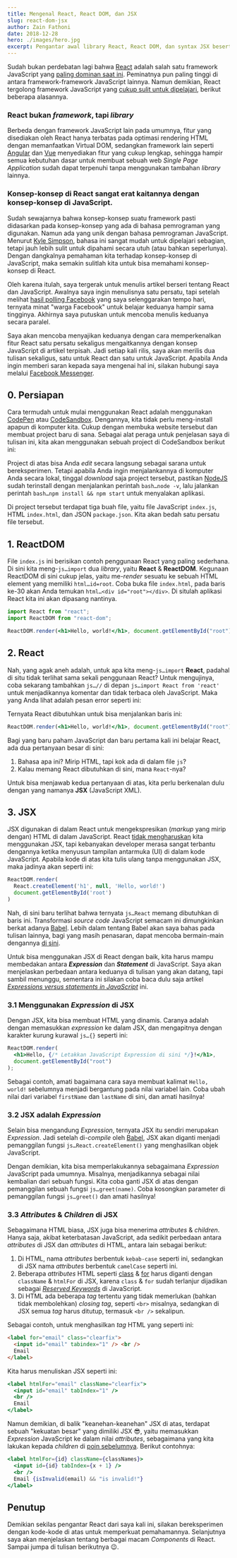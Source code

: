 ```yaml
---
title: Mengenal React, React DOM, dan JSX
slug: react-dom-jsx
author: Zain Fathoni
date: 2018-12-28
hero: ./images/hero.jpg
excerpt: Pengantar awal library React, React DOM, dan syntax JSX beserta latar belakangnya.
---
```



Sudah bukan perdebatan lagi bahwa [React](https://reactjs.org) adalah salah satu framework JavaScript yang [paling dominan saat ini](http://stateofjs.com/2017/front-end/results/). Peminatnya pun paling tinggi di antara framework-framework JavaScript lainnya. Namun demikian, React tergolong framework JavaScript yang [cukup sulit untuk dipelajari](https://medium.com/pejuang-kode/react-atau-vue-de25264893f4), berikut beberapa alasannya.

### React bukan _framework_, tapi _library_

Berbeda dengan framework JavaScript lain pada umumnya, fitur yang disediakan oleh React hanya terbatas pada optimasi rendering HTML dengan memanfaatkan Virtual DOM, sedangkan framework lain seperti [Angular](https://angular.io/) dan [Vue](https://vuejs.org/) menyediakan fitur yang cukup lengkap, sehingga hampir semua kebutuhan dasar untuk membuat sebuah web _Single Page Application_ sudah dapat terpenuhi tanpa menggunakan tambahan _library_ lainnya.

### Konsep-konsep di React sangat erat kaitannya dengan konsep-konsep di JavaScript.

Sudah sewajarnya bahwa konsep-konsep suatu framework pasti didasarkan pada konsep-konsep yang ada di bahasa pemrograman yang digunakan. Namun ada yang unik dengan bahasa pemrograman JavaScript. Menurut [Kyle Simpson](https://github.com/getify/You-Dont-Know-JS/blob/master/preface.md#summary), bahasa ini sangat mudah untuk dipelajari sebagian, tetapi jauh lebih sulit untuk dipahami secara utuh (atau bahkan seperlunya). Dengan dangkalnya pemahaman kita terhadap konsep-konsep di JavaScript, maka semakin sulitlah kita untuk bisa memahami konsep-konsep di React.

Oleh karena itulah, saya tergerak untuk menulis artikel berseri tentang React dan JavaScript. Awalnya saya ingin menulisnya satu persatu, tapi setelah melihat [hasil polling Facebook](https://www.facebook.com/zain.fathoni/posts/10213892438256376) yang saya selenggarakan tempo hari, ternyata minat "warga Facebook" untuk belajar keduanya hampir sama tingginya. Akhirnya saya putuskan untuk mencoba menulis keduanya secara paralel.

Saya akan mencoba menyajikan keduanya dengan cara memperkenalkan fitur React satu persatu sekaligus mengaitkannya dengan konsep JavaScript di artikel terpisah. Jadi setiap kali rilis, saya akan merilis dua tulisan sekaligus, satu untuk React dan satu untuk JavaScript. Apabila Anda ingin memberi saran kepada saya mengenai hal ini, silakan hubungi saya melalui [Facebook Messenger](https://m.me/zain.fathoni.page).

## 0. Persiapan

Cara termudah untuk mulai menggunakan React adalah menggunakan [CodePen](https://codepen.io/) atau [CodeSandbox](https://codesandbox.io). Dengannya, kita tidak perlu meng-install apapun di komputer kita. Cukup dengan membuka website tersebut dan membuat project baru di sana. Sebagai alat peraga untuk penjelasan saya di tulisan ini, kita akan menggunakan sebuah project di CodeSandbox berikut ini:

<CodeSandbox src="https://codesandbox.io/embed/github/zainfathoni/react/tree/pengenalan-react/0-persiapan/?autoresize=1&view=editor" />

Project di atas bisa Anda _edit_ secara langsung sebagai sarana untuk bereksperimen. Tetapi apabila Anda ingin menjalankannya di komputer Anda secara lokal, tinggal _download_ saja project tersebut, pastikan [NodeJS](https://nodejs.org/en/) sudah terinstall dengan menjalankan perintah `bash…node -v`, lalu jalankan perintah `bash…npm install && npm start` untuk menyalakan aplikasi.

Di project tersebut terdapat tiga buah file, yaitu file JavaScript `index.js`, HTML `index.html`, dan JSON `package.json`. Kita akan bedah satu persatu file tersebut.

## 1. ReactDOM

File `index.js` ini berisikan contoh penggunaan React yang paling sederhana. Di sini kita meng-`js…import` dua _library_, yaitu **React** & **ReactDOM**. Kegunaan ReactDOM di sini cukup jelas, yaitu me-_render_ sesuatu ke sebuah HTML element yang memiliki `html…id=root`. Coba buka file `index.html`, pada baris ke-30 akan Anda temukan `html…<div id="root"></div>`. Di situlah aplikasi React kita ini akan dipasang nantinya.

```jsx {2,4,6}
import React from "react";
import ReactDOM from "react-dom";

ReactDOM.render(<h1>Hello, world!</h1>, document.getElementById("root"));
```

## 2. React

Nah, yang agak aneh adalah, untuk apa kita meng-`js…import` **React**, padahal di situ tidak terlihat sama sekali penggunaan React?
Untuk mengujinya, coba sekarang tambahkan `js…//` di depan `js…import React from 'react'` untuk menjadikannya komentar dan tidak terbaca oleh JavaScript.
Maka yang Anda lihat adalah pesan error seperti ini:

<CodeSandbox src="https://codesandbox.io/embed/github/zainfathoni/react/tree/pengenalan-react/2-react/?autoresize=1&fontsize=13&view=split" />

Ternyata React dibutuhkan untuk bisa menjalankan baris ini:

```jsx {2}
ReactDOM.render(<h1>Hello, world!</h1>, document.getElementById("root"));
```

Bagi yang baru paham JavaScript dan baru pertama kali ini belajar React, ada dua pertanyaan besar di sini:

1.  Bahasa apa ini? Mirip HTML, tapi kok ada di dalam file `js`?
2.  Kalau memang React dibutuhkan di sini, mana `React`-nya?

Untuk bisa menjawab kedua pertanyaan di atas, kita perlu berkenalan dulu dengan yang namanya **JSX** (JavaScript XML).

## 3. JSX

JSX digunakan di dalam React untuk mengekspresikan (_markup_ yang mirip dengan) HTML di dalam JavaScript. React [tidak mengharuskan](https://reactjs.org/docs/react-without-jsx.html) kita menggunakan JSX, tapi kebanyakan developer merasa sangat terbantu dengannya ketika menyusun tampilan antarmuka (UI) di dalam kode JavaScript.
Apabila kode di atas kita tulis ulang tanpa menggunakan JSX, maka jadinya akan seperti ini:

```js {2}
ReactDOM.render(
  React.createElement('h1', null, 'Hello, world!')
  document.getElementById('root')
)
```

Nah, di sini baru terlihat bahwa ternyata `js…React` memang dibutuhkan di baris ini. Transformasi _source code_ JavaScript semacam ini dimungkinkan berkat adanya [Babel](https://babeljs.io/). Lebih dalam tentang Babel akan saya bahas pada tulisan lainnya, bagi yang masih penasaran, dapat mencoba bermain-main dengannya [di sini](https://babeljs.io/repl/#?presets=react).

Untuk bisa menggunakan JSX di React dengan baik, kita harus mampu membedakan antara **_Expression_** dan **_Statement_** di JavaScript. Saya akan menjelaskan perbedaan antara keduanya di tulisan yang akan datang, tapi sambil menunggu, sementara ini silakan coba baca dulu saja artikel [_Expressions versus statements in JavaScript_](http://2ality.com/2012/09/expressions-vs-statements.html) ini.

### 3.1 Menggunakan _Expression_ di JSX

Dengan JSX, kita bisa membuat HTML yang dinamis. Caranya adalah dengan memasukkan _expression_ ke dalam JSX, dan mengapitnya dengan karakter kurung kurawal `js…{}` seperti ini:

```jsx {2}
ReactDOM.render(
  <h1>Hello, {/* Letakkan JavaScript Expression di sini */}!</h1>,
  document.getElementById("root")
);
```

Sebagai contoh, amati bagaimana cara saya membuat kalimat `Hello, world!` sebelumnya menjadi bergantung pada nilai variabel lain. Coba ubah nilai dari variabel `firstName` dan `lastName` di sini, dan amati hasilnya!

<CodeSandbox src="https://codesandbox.io/embed/github/zainfathoni/react/tree/pengenalan-react/3-1-expression-di-jsx/?autoresize=1&fontsize=12&view=split" />

### 3.2 JSX adalah _Expression_

Selain bisa mengandung _Expression_, ternyata JSX itu sendiri merupakan _Expression_. Jadi setelah di-_compile_ oleh [Babel](https://babeljs.io/), JSX akan diganti menjadi pemanggilan fungsi `js…React.createElement()` yang menghasilkan objek JavaScript.

Dengan demikian, kita bisa memperlakukannya sebagaimana _Expression_ JavaScript pada umumnya. Misalnya, menjadikannya sebagai nilai kembalian dari sebuah fungsi. Kita coba ganti JSX di atas dengan pemanggilan sebuah fungsi `js…greet(name)`. Coba kosongkan parameter di pemanggilan fungsi `js…greet()` dan amati hasilnya!

<CodeSandbox src="https://codesandbox.io/embed/github/zainfathoni/react/tree/pengenalan-react/3-2-jsx-adalah-expression/?autoresize=1&fontsize=12&view=split" />

### 3.3 _Attributes_ & _Children_ di JSX

Sebagaimana HTML biasa, JSX juga bisa menerima _attributes_ & _children_. Hanya saja, akibat keterbatasan JavaScript, ada sedikit perbedaan antara _attributes_ di JSX dan _attributes_ di HTML, antara lain sebagai berikut:

1.  Di HTML, nama _attributes_ berbentuk `kebab-case` seperti ini, sedangkan di JSX nama _attributes_ berbentuk `camelCase` seperti ini.
2.  Beberapa _attributes_ HTML seperti [class](https://developer.mozilla.org/en-US/docs/Web/HTML/Global_attributes/class) & [for](https://developer.mozilla.org/en-US/docs/Web/HTML/Element/label) harus diganti dengan `className` & `htmlFor` di JSX, karena `class` & `for` sudah terlanjur dijadikan sebagai [_Reserved Keywords_](https://developer.mozilla.org/en-US/docs/Web/JavaScript/Reference/Lexical_grammar#Keywords) di JavaScript.
3.  Di HTML ada beberapa _tag_ tertentu yang tidak memerlukan (bahkan tidak membolehkan) _closing tag_, seperti `<br>` misalnya, sedangkan di JSX semua _tag_ harus ditutup, termasuk `<br />` sekalipun.

Sebagai contoh, untuk menghasilkan _tag_ HTML yang seperti ini:

```html
<label for="email" class="clearfix">
  <input id="email" tabindex="1" /> <br />
  Email
</label>
```

Kita harus menuliskan JSX seperti ini:

```jsx
<label htmlFor="email" className="clearfix">
  <input id="email" tabIndex="1" />
  <br />
  Email
</label>
```

Namun demikian, di balik "keanehan-keanehan" JSX di atas, terdapat sebuah "kekuatan besar" yang dimiliki JSX 😎, yaitu memasukkan _Expression_ JavaScript ke dalam nilai _attributes_, sebagaimana yang kita lakukan kepada _children_ di [poin sebelumnya](#31-menggunakan-expression-di-jsx). Berikut contohnya:

```jsx
<label htmlFor={id} className={classNames}>
  <input id={id} tabIndex={x + 1} />
  <br />
  Email {isInvalid(email) && "is invalid!"}
</label>
```

## Penutup

Demikian sekilas pengantar React dari saya kali ini, silakan bereksperimen dengan kode-kode di atas untuk memperkuat pemahamannya. Selanjutnya saya akan menjelaskan tentang berbagai macam _Components_ di React. Sampai jumpa di tulisan berikutnya 😉.
